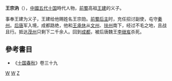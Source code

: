 '''王宗汭'''（{{bd|9世纪||925年||catIdx=W}}），[[中國|中國]][[五代十国|五代十国]]時代人物，[[前蜀|前蜀]]高祖[[王建_(前蜀)|王建]]的义子。

事奉王建为义子，王建给他赐姓名王宗勋。[[前蜀后主|前蜀后主]]时，充任招讨副使，屯守[[秦州|秦州]]。[[后唐|后唐]]军入境，成都路绝，他和[[王承休|王承休]]从[[文州|文州]]、[[扶州|扶州]]南下，经过不毛之地，且战且行。抵达[[茂州|茂州]]只剩下二千余人。回到[[成都|成都]]，被后唐魏王[[李继岌|李继岌]]杀死。

==參考書目==
*《[[十国春秋|十国春秋]]》卷三十九
[[Category:前蜀官员|W]]
[[Category:五代十国被处决者|W]]
[[Category:王姓|Z]]